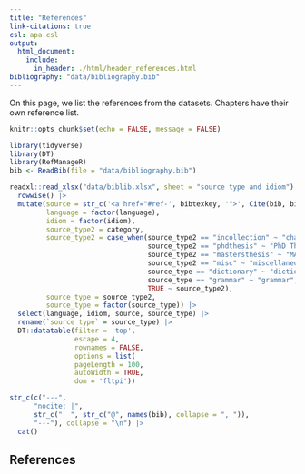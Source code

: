 ```yaml
---
title: "References"
link-citations: true
csl: apa.csl
output:
  html_document:
    include:
      in_header: ./html/header_references.html
bibliography: "data/bibliography.bib"
---
```


On this page, we list the references from the datasets. Chapters have their own reference list. 

```r
knitr::opts_chunk$set(echo = FALSE, message = FALSE)

library(tidyverse)
library(DT)
library(RefManageR)
bib <- ReadBib(file = "data/bibliography.bib") 
```

```r
readxl::read_xlsx("data/biblib.xlsx", sheet = "source type and idiom")  |>
  rowwise() |> 
  mutate(source = str_c('<a href="#ref-', bibtexkey, '">', Cite(bib, bibtexkey), '</a>'),
         language = factor(language),
         idiom = factor(idiom),
         source_type2 = category,
         source_type2 = case_when(source_type2 == "incollection" ~ "chapter",
                                  source_type2 == "phdthesis" ~ "PhD Thesis",
                                  source_type2 == "mastersthesis" ~ "MA Thesis",
                                  source_type2 == "misc" ~ "miscellaneous",
                                  source_type == "dictionary" ~ "dictionary",
                                  source_type == "grammar" ~ "grammar",
                                  TRUE ~ source_type2),
         source_type = source_type2,
         source_type = factor(source_type)) |> 
  select(language, idiom, source, source_type) |> 
  rename(`source type` = source_type) |> 
  DT::datatable(filter = 'top', 
                escape = 4, 
                rownames = FALSE,
                options = list(
                pageLength = 100, 
                autoWidth = TRUE,
                dom = 'fltpi'))
```

```r
str_c(c("---", 
      "nocite: |",
      str_c("  ", str_c("@", names(bib), collapse = ", ")),
      "---"), collapse = "\n") |> 
  cat()
```


## References

